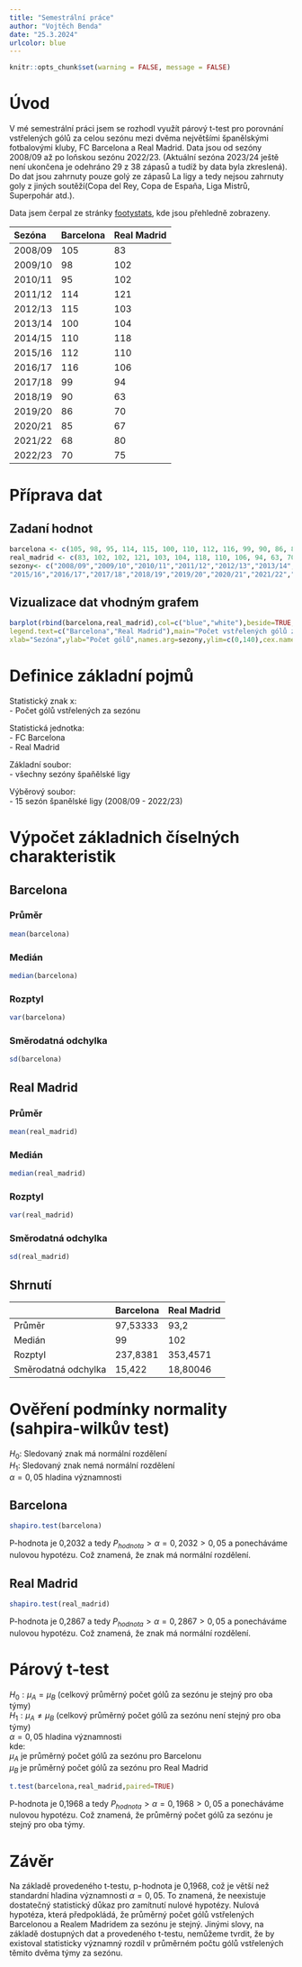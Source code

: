```yaml
---
title: "Semestrální práce"
author: "Vojtěch Benda"
date: "25.3.2024"
urlcolor: blue
---
```


```r
knitr::opts_chunk$set(warning = FALSE, message = FALSE) 
```

# Úvod
V mé semestrální práci jsem se rozhodl využít párový t-test pro porovnání vstřelených gólů za celou sezónu
mezi dvěma největšími španělskými fotbalovými kluby, FC Barcelona a Real Madrid.
Data jsou od sezóny 2008/09 až po loňskou sezónu 2022/23. (Aktuální sezóna 2023/24 ještě není ukončena je odehráno 29 z 38 zápasů a tudíž by data byla zkreslená).
Do dat jsou zahrnuty pouze golý ze zápasů La ligy a tedy nejsou zahrnuty goly z jiných soutěží(Copa del Rey, Copa de España, Liga Mistrů, Superpohár atd.).

Data jsem čerpal ze stránky [footystats](https://footystats.org/spain/la-liga/goals-scored-table#), kde jsou přehledně zobrazeny.



| Sezóna | Barcelona | Real Madrid |
|:---|:---|:---|
| 2008/09 | 105 | 83 |
| 2009/10 | 98 | 102 |
| 2010/11 | 95 | 102 |
| 2011/12 | 114 | 121 |
| 2012/13 | 115 | 103 |
| 2013/14 | 100 | 104 |
| 2014/15 | 110 | 118 |
| 2015/16 | 112 | 110 |
| 2016/17 | 116 | 106 |
| 2017/18 | 99 | 94 |
| 2018/19 | 90 | 63 |
| 2019/20 | 86 | 70 |
| 2020/21 | 85 | 67 |
| 2021/22 | 68 | 80 |
| 2022/23 | 70 | 75 |


# Příprava dat


## Zadaní hodnot
```r
barcelona <- c(105, 98, 95, 114, 115, 100, 110, 112, 116, 99, 90, 86, 85, 68, 70)
real_madrid <- c(83, 102, 102, 121, 103, 104, 118, 110, 106, 94, 63, 70, 67, 80, 75)
sezony<- c("2008/09","2009/10","2010/11","2011/12","2012/13","2013/14","2014/15",
"2015/16","2016/17","2017/18","2018/19","2019/20","2020/21","2021/22","2022/23")
```

## Vizualizace dat vhodným grafem

```r
barplot(rbind(barcelona,real_madrid),col=c("blue","white"),beside=TRUE,
legend.text=c("Barcelona","Real Madrid"),main="Počet vstřelených gólů za sezónu",
xlab="Sezóna",ylab="Počet gólů",names.arg=sezony,ylim=c(0,140),cex.names=0.65,las=2)
```

# Definice základní pojmů

Statistický znak x:\
- Počet gólů vstřelených za sezónu

Statistická jednotka: \
- FC Barcelona\
- Real Madrid

Základní soubor:\
- všechny sezóny špaňělské ligy 

Výběrový soubor:\
- 15 sezón španělské ligy (2008/09 - 2022/23)


# Výpočet základnich číselných charakteristik

## Barcelona

### Průměr
```r
mean(barcelona)
```
### Medián
```r
median(barcelona)
```
### Rozptyl
```r
var(barcelona)
```
### Směrodatná odchylka
```r
sd(barcelona)
```

## Real Madrid

### Průměr
```r
mean(real_madrid)
```
### Medián
```r
median(real_madrid)
```
### Rozptyl
```r
var(real_madrid)
```
### Směrodatná odchylka
```r
sd(real_madrid)
```

## Shrnutí

| | Barcelona | Real Madrid |
|:---|:---|:---|
| Průměr | 97,53333 | 93,2 |
| Medián | 99 | 102 |
| Rozptyl | 237,8381 | 353,4571 |
| Směrodatná odchylka | 15,422 |  18,80046 |

    
# Ověření podmínky normality (sahpira-wilkův test)

$H_0:$ Sledovaný znak má normální rozdělení\
$H_1:$ Sledovaný znak nemá normální rozdělení\
$\alpha = 0,05$ hladina významnosti

## Barcelona
```r
shapiro.test(barcelona)
```

P-hodnota je 0,2032 a tedy $P_{hodnota} > \alpha = 0,2032 > 0,05$ a ponecháváme nulovou hypotézu. Což znamená, že znak má normální rozdělení.


## Real Madrid
```r
shapiro.test(real_madrid)
```
P-hodnota je 0,2867 a tedy $P_{hodnota} > \alpha = 0,2867 > 0,05$ a ponecháváme nulovou hypotézu. Což znamená, že znak má normální rozdělení.


# Párový t-test

$H_0: \mu_A = \mu_B$ (celkový průměrný počet gólů za sezónu je stejný pro oba týmy)\
$H_1: \mu_A \neq \mu_B$ (celkový průměrný počet gólů za sezónu není stejný pro oba týmy)\
$\alpha = 0,05$ hladina významnosti\
kde:\
$\mu_A$ je průměrný počet gólů za sezónu pro Barcelonu\
$\mu_B$ je průměrný počet gólů za sezónu pro Real Madrid

```r
t.test(barcelona,real_madrid,paired=TRUE)
```
P-hodnota je 0,1968 a tedy $P_{hodnota} > \alpha = 0,1968 > 0,05$ a ponecháváme nulovou hypotézu. Což znamená, že průměrný počet gólů za sezónu je stejný pro oba týmy.

# Závěr

Na základě provedeného t-testu, p-hodnota je 0,1968, což je větší než standardní hladina významnosti $\alpha =0,05$. To znamená, že neexistuje dostatečný statistický důkaz pro zamítnutí nulové hypotézy.
Nulová hypotéza, která předpokládá, že průměrný počet gólů vstřelených Barcelonou a Realem Madridem za sezónu je stejný.
Jinými slovy, na základě dostupných dat a provedeného t-testu, nemůžeme tvrdit, že by existoval statisticky významný rozdíl v průměrném počtu gólů vstřelených těmito dvěma týmy za sezónu. 



